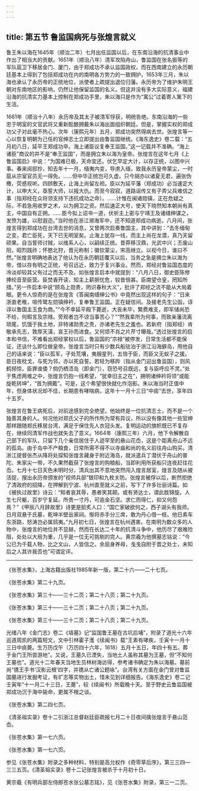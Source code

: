 ```yaml
---
---
---
```

title: 第五节 鲁监国病死与张煌言就义
---




鲁王朱以海在1645年（顺治二年）七月出任监国以后，在东南沿海的抗清事业中作出了相当大的贡献。1651年（顺治八年）清军攻陷舟山，鲁监国在张名振等的军队扈卫下移居金门、厦门，由于郑成功不承认监国政权，而在西南建立的永历朝廷基本上得到了包括郑成功在内的南明各方势力的一致拥护，1653年三月，朱以海也承认了永历帝的正统地位，派使者上疏提出退位归藩。永历帝为了维护朱明王朝对东南地区的影响，仍然让他保留监国的名义。但这并没有多大实际意义，福建沿海的抗清实力基本上控制在郑成功手里，朱以海只是作为“寓公”过着寄人篱下的生活。

1661年（顺治十八年）永历帝及其太子被清军俘获，明统告绝。东南沿海的一些忠于明室的文官武将又重新酝酿拥戴朱以海出面组织朝廷。但是，掌握实权的郑成功父子对此毫不热心。次年（康熙元年）五月，郑成功突然得病去世。张煌言等一心以恢复明朝为己任的官绅志士立即提出由鲁监国继统。《海东逸史》卷二载：“五月初八日，延平王郑成功卒。海上诸臣议复奉王监国。”这一记载并不准确。“海上诸臣”商议的并不是“奉王监国”，而是拥立朱以海为皇帝。张煌言在这年七月《上鲁监国启》中说：“为国难已极，天命宜还。伏乞早定大计，以存正统，以图中兴事。春来阅邸抄，知去年十一月，缅夷内变，导虏入缅，致我永历皇帝蒙尘，一时扈从宗室官员无一得免。……但中华正统岂可久虚。只今胡亦以诸夏无君，遍张伪檄，荧惑视听。四顾敷天，止海上尚留左袒。臣以为延平藩（郑成功）必当速定大计，以申大义，亟誓大师，以报大仇。而至今寂寂，道路谣传又有子弄父兵难信之事（指郑经在众将领支持下违抗成功之命）。……计惟在闽诸勋镇，正在危疑之际，不若急用收罗之术，以为拥卫之资。然后速正大号，使天下晓然知本朝尚有真主，中国自有正朔。……臣今拟上诏书一道，伏祈主上密与宁靖王及诸缙绅谋之，发愤为雄，以慰遐迩。”当时他在浙江濒海军中，还不知道郑成功病逝。八月间，张煌言得到郑成功在台湾去世的消息，又曾两次启奏鲁国主，其中讲到：“去冬缅甸之变，君亡臣死，天下已无明室矣。止海上犹存一线，而主上尚在龙潜，真乃天留硕果。自当誓师讨贼，以维系人心，以嗣续正统。昔莽移汉鼎，光武中兴；丕废山阳，昭烈践祚；怀愍北狩，晋元称制；徽钦蒙尘，宋高继立。以视今日，谁曰不然。”张煌言明确地表达了他认为在永历朝廷覆灭以后，当务之急是拥立朱以海为帝，借以存有明之正统，号召远近，致力于复兴事业。然而，郑经对鲁监国态度的冷淡却较其父有过之而无不及。如张煌言启本中就提到：“八月八日，御史臣陈修捧纶音至臣营。臣焚香开读，知主上薪胆忧危，较昔倍甚。臣南望仓皇，罔知所措。”另一件启本中说“顾岛上勋贵，罔识春秋大义”，批评了郑经之流不能从大局着眼。更令人惊奇的是在张煌言《答闽南缙绅公书》中竟然出现这样的句子：“日来浙直老稚，喧传鹭左勋镇绅衿，复奉鲁王监国。正在疑信间。及接老先生公函，谆谆以鲁国主玉食为商。”“今不幸延平殿下薨逝，大丧未毕，繁费难支，即军储尚恐不给，何暇言及宗禄。旁观者岂不谅当事苦心？”“然我辈所为何事，而致亲藩流离琐尾，饥饿于我土地，非特诸勋贵之责，亦诸老先生之羞也。若新府（指郑经）肯敬承先志，敦厚天潢，哀王孙而进食。又何烦不肖之片芹寸曝哉。”透过张煌言的启本和书信，不难看出郑经掌权以后，鲁监国的“宗禄”被停发，日常生活都不能保证，还谈什么即位做皇帝。张煌言当时只有少数兵船驻泊于浙江沿海僻岛，用他自己的话来说：“臣以孤军，孑处荒壤，夷艘星列，五倍于臣，而臣又无蚁子之援。臣日夜枕戈，与死为邻，亦以死自誓。若轻为移跸（指从金门迎出鲁监国），则风鹤频惊，臣罪谁倭？倘仍栖浯岛（即金门），窃恐号召既远，复与臣呼应不灵。”处于焦虑两难之中，张煌言仍抱一线希望，“犹幸旧主之在”，拥明诸绅衿将领“或能旋乾转坤”，“首为拥戴”。可是，这个希望很快就化作泡影。朱以海当时正值中年，但身体状况却不佳，长期患有哮喘病，这年十一月十三日“中痰”去世，享年四十五岁。

张煌言在鲁王病死后，对前途感到完全绝望。他始终是一位抗清志士，而不是一个独善其身的人。何况他对郑氏父子的所作所为常有异议，所以没有像其他一些官绅那样跟随郑氏移居台湾，满足于保住先人衣冠头发。复明运动的旗帜既已不复存在，继续同清军作战也就失去了意义。1664年（康熙三年）六月，他下令解散自己部下的军队，只留下几个亲信居住于人迹罕至的悬山花岙，这是个距离舟山不远的孤岛。由于岛中不产粮食，日常所需不得不以寺庙和尚的名义前往舟山购买。清浙江提督张杰从降将处探知张煌言藏身于附近海岛，就派遣兵丁潜伏于舟山的普陀、朱家尖一带，不久果然截获了张煌言的购粮船，当即利用所获船只连夜赶往花岙。七月十七日天色未明时分，清兵出其不意地突然闯入煌言居室，煌言及随从被活捉，搜出永历帝颁发的“视师兵部”银印和九枚关防。张煌言被俘以后，断然拒绝了清政府的招降，在押解到宁波、杭州直至就义之前，写下了许多壮丽诗篇。如《被执过故里》诗云：“知者哀其辱，愚者笑其颠。或有贤达士，谓此胜锦旋。人生七尺躯，百岁宁复延。所贵一寸丹，可逾金石坚。求仁而得仁，抑又何怨焉？”《甲辰八月辞故里》诗更是脍炙人口：“国亡家破欲何之，西子湖头有我师。日月双悬于氏墓，乾坤半壁岳家祠。惭将赤手分三席，敢为丹心借一枝。他日素车东浙路，怒涛岂必属鸱夷。”九月初七日，张煌言在杭州遇害。在南明为数众多的人物中，张煌言的地位并不显赫，然而在长达二十年的抗清斗争中，他历尽了艰难险阻，处处以大局为重，几乎是一位无可挑剔的完人。黄宗羲为他撰墓志铭说：“今公已为千载人物，比之文山，人皆信之。余屈身养母，戋戋自附于晋之处士，未知后之人其许我否也”可谓定评。



* * *



《张苍水集》，上海古籍出版社1985年新一版，第二十六——二十七页。 ​​​​​​​​​



《张苍水集》第二十九页。 ​​​​​​​​​



《张苍水集》第三十——三十二页；第二十八页；第二十九页。 ​​​​​​​​​



《张苍水集》第三十——三十二页；第二十八页；第二十九页。 ​​​​​​​​​



《张苍水集》第三十——三十二页；第二十八页；第二十九页。 ​​​​​​​​​



光绪八年《金门志》卷二《墳墓》记“监国鲁王墓在古坑后埔”，附录了道光十六年巡道周凯的两篇短文，文中引林霍子濩《续闽书》载“王素有哮疾，壬寅十一月十三日中痰薨。生万历戊午（万历四十六年，1618）五月十五日，年四十有五。葬于金门王所尝游地”。又说，王墓久已湮失，当地土人虽称其墓为王墓，但“不知何王墓也”。道光十二年春天当地生员林树海访得，参考诸书确定为朱以海墓。墓前尚“镌王手书‘汉影云根’四字，并镌从亡诸公题咏”。台湾有关方面在金门曾对鲁监国墓进行发掘考证，有圹志等实物出土，惜未见到详细报告。《海东逸史》卷二记壬寅年“十一月二十三日，王薨”，较《续闽书》所载晚十天。至于野史云鲁监国被郑成功沉于海中毙命，更属不根之谈。 ​​​​​​​​​



《张苍水集》第二四七页。 ​​​​​​​​​



《清圣祖实录》卷十二引浙江总督赵廷臣疏报七月二十日夜间擒张煌言于悬山范岙。 ​​​​​​​​​



《张苍水集》第一七六页。 ​​​​​​​​​



《张苍水集》第一七六页。 ​​​​​​​​​



参见《张苍水集》附录之多种材料，特别是高允权作《奇零草后序》，第三三四—三三五页。《清圣祖实录》卷十二记张煌言被杀于十月初十日。 ​​​​​​​​​



黄宗羲《有明兵部左侍郎苍水张公墓志铭》，见《张苍水集》附录，第三一二页。 ​​​​​​​​​